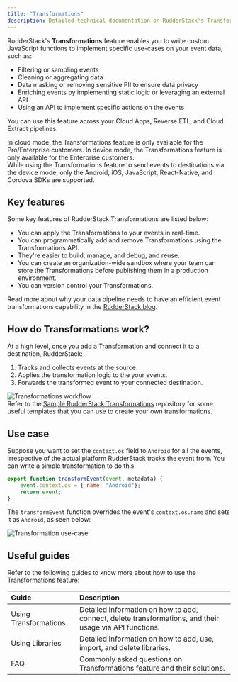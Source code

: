 ```yaml
---
title: "Transformations"
description: Detailed technical documentation on RudderStack's Transformations feature.
---
```


RudderStack's **Transformations** feature enables you to write custom JavaScript functions to implement specific use-cases on your event data, such as:

- Filtering or sampling events
- Cleaning or aggregating data
- Data masking or removing sensitive PII to ensure data privacy
- Enriching events by implementing static logic or leveraging an external API
- Using an API to implement specific actions on the events

You can use this feature across your <Link to="/sources/event-streams/cloud-apps/">Cloud Apps</Link>, <Link to="/sources/reverse-etl/">Reverse ETL</Link>, and <Link to="/sources/extract/">Cloud Extract</Link> pipelines.

<div class="infoBlock">
In <Link to="/destinations/rudderstack-connection-modes/#cloud-mode">cloud mode</Link>, the Transformations feature is only available for the Pro/Enterprise customers.
<GhBadge
  url={'https://rudderstack.com/pricing/'}
  label={'Plan'}
  message={'Pro/Enterprise'}
  color={'blueviolet'}
/>
In <Link to="/destinations/rudderstack-connection-modes/#device-mode">device mode</Link>, the Transformations feature is only available for the Enterprise customers.
<GhBadge
  url={'https://www.rudderstack.com/enterprise-quote/'}
  label={'Plan'}
  message={'Enterprise'}
  color={'blueviolet'}
/>
</div>


<div class="warningBlock">
While using the Transformations feature to send events to destinations via the <Link to="/destinations/rudderstack-connection-modes/#device-mode">device mode</Link>, only the <Link to="/sources/event-streams/sdks/rudderstack-android-sdk/">Android</Link>, <Link to="/sources/event-streams/sdks/rudderstack-ios-sdk/">iOS</Link>, <Link to="/sources/event-streams/sdks/rudderstack-javascript-sdk/">JavaScript</Link>, <Link to="/sources/event-streams/sdks/rudderstack-react-native-sdk/">React-Native</Link>, and <Link to="/sources/event-streams/sdks/rudderstack-cordova-sdk/">Cordova</Link> SDKs are supported.
</div>

## Key features

Some key features of RudderStack Transformations are listed below:

- You can apply the Transformations to your events in real-time.
- You can programmatically add and remove Transformations using the <Link to="/api/transformation-api/">Transformations API</Link>.
- They're easier to build, manage, and debug, and reuse.
- You can create an organization-wide sandbox where your team can store the Transformations before publishing them in a production environment.
- You can version control your Transformations.

<div class="infoBlock">
Read more about why your data pipeline needs to have an efficient event transformations capability in the <a href="https://rudderstack.com/blog/the-future-of-data-pipeline-tools-must-include-better-transformations-than-etl-ever-had">RudderStack blog</a>.
</div>

## How do Transformations work?

At a high level, once you <Link to="/features/transformations/using-transformations#adding-a-transformation">add a Transformation</Link> and connect it to a destination, RudderStack:

1. Tracks and collects events at the source.
2. Applies the transformation logic to the your events.
3. Forwards the transformed event to your connected destination.

<img src="../../assets/features/transformations-workflow.png" alt="Transformations workflow" />

<div class="infoBlock">
Refer to the <a href="https://github.com/rudderlabs/sample-user-transformers">Sample RudderStack Transformations</a> repository for some useful templates that you can use to create your own transformations.
</div>

## Use case

Suppose you want to set the `context.os` field to `Android` for all the events, irrespective of the actual platform RudderStack tracks the event from. You can write a simple transformation to do this:

```javascript
export function transformEvent(event, metadata) {
    event.context.os = { name: "Android"};
    return event;
}
```

The `transformEvent` function overrides the event's `context.os.name` and sets it as `Android`, as seen below:

<img src="../../assets/features/adding-a-transformation-3.png" alt="Transformation use-case" />

## Useful guides

Refer to the following guides to know more about how to use the Transformations feature:

| Guide          | Description    |
| :------------------- | :------------------------- |
| <Link to="/features/transformations/using-transformations">Using Transformations</Link>    | Detailed information on how to add, connect, delete transformations, and their usage via API functions.|
| <Link to="/features/transformations/using-libraries">Using Libraries</Link>    |  Detailed information on how to add, use, import, and delete libraries.|
| <Link to="/features/transformations/faq">FAQ</Link>     | Commonly asked questions on Transformations feature and their solutions.     |

